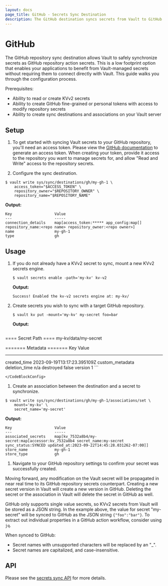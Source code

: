```yaml
---
layout: docs
page_title: GitHub - Secrets Sync Destination
description: The GitHub destination syncs secrets from Vault to GitHub.
---
```


# GitHub

The GitHub repository sync destination allows Vault to safely synchronize secrets as GitHub repository action secrets.
This is a low footprint option that enables your applications to benefit from Vault-managed secrets without requiring them
to connect directly with Vault. This guide walks you through the configuration process.

Prerequisites:

* Ability to read or create KVv2 secrets
* Ability to create GitHub fine-grained or personal tokens with access to modify repository secrets
* Ability to create sync destinations and associations on your Vault server

## Setup

1. To get started with syncing Vault secrets to your GitHub repository, you'll need an access token.
  Please view the [GitHub documentation](https://docs.github.com/en/authentication/keeping-your-account-and-data-secure/managing-your-personal-access-tokens)
  to generate an access token. When creating your token, provide it access to the repository you want to manage secrets for,
  and allow "Read and Write" access to the repository secrets.

1. Configure the sync destination.

  ```shell-session
  $ vault write sys/sync/destinations/gh/my-gh-1 \
      access_token="$ACCESS_TOKEN" \
      repository_owner="$REPOSITORY_OWNER" \
      repository_name="$REPOSITORY_NAME"
  ```

  **Output:**

  <CodeBlockConfig hideClipboard>
  
  ```plaintext
  Key                   Value
  ---                   -----
  connection_details    map[access_token:***** app_config:map[] repository_name:<repo name> repository_owner:<repo owner>]
  name                  my-gh-1
  type                  gh
  ```

  </CodeBlockConfig>

## Usage

1. If you do not already have a KVv2 secret to sync, mount a new KVv2 secrets engine.

	```shell-session
	$ vault secrets enable -path='my-kv' kv-v2
	```

	**Output:**

	<CodeBlockConfig hideClipboard>

	```plaintext
	Success! Enabled the kv-v2 secrets engine at: my-kv/
	```
	
	</CodeBlockConfig>

1. Create secrets you wish to sync with a target GitHub repository.

	```shell-session
	$ vault kv put -mount='my-kv' my-secret foo=bar
	```

	**Output:**

	<CodeBlockConfig hideClipboard>

	```plaintext
  ==== Secret Path ====
  my-kv/data/my-secret
  
  ======= Metadata =======
  Key                Value
  ---                -----
  created_time       2023-09-19T13:17:23.395109Z
  custom_metadata    <nil>
  deletion_time      n/a
  destroyed          false
  version            1
	```
	
	</CodeBlockConfig>

1. Create an association between the destination and a secret to synchronize.

  ```shell-session
  $ vault write sys/sync/destinations/gh/my-gh-1/associations/set \
      mount='my-kv' \
      secret_name='my-secret'
  ```

  **Output:**

  <CodeBlockConfig hideClipboard>
  
  ```plaintext
  Key                   Value
  ---                   -----
  associated_secrets    map[kv_7532a8b4/my-secret:map[accessor:kv_7532a8b4 secret_name:my-secret sync_status:SYNCED updated_at:2023-09-22T14:45:28.031262-07:00]]
  store_name            my-gh-1
  store_type            gh
  ```

  </CodeBlockConfig>

1. Navigate to your GitHub repository settings to confirm your secret was successfully created.

Moving forward, any modification on the Vault secret will be propagated in near real time to its GitHub repository secrets
counterpart. Creating a new secret version in Vault will create a new version in GitHub. Deleting the secret
or the association in Vault will delete the secret in GitHub as well.

<Note>

GitHub only supports single value secrets, so KVv2 secrets from Vault will be stored as a JSON string.
In the example above, the value for secret "my-secret" will be synced to GitHub as the JSON string `{"foo":"bar"}`.
To extract out individual properties in a GitHub action workflow, consider using `jq`.

When synced to GitHub:
* Secret names with unsupported characters will be replaced by an "_".
* Secret names are capitalized, and case-insensitive.

</Note>

## API

Please see the [secrets sync API](/vault/api-docs/system/secrets-sync) for more details.
